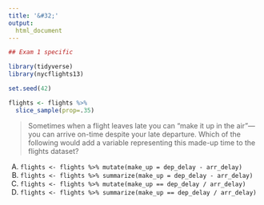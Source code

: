 ```yaml
---
title: '&#32;'
output:
  html_document
---
```


```r
## Exam 1 specific

library(tidyverse)
library(nycflights13)

set.seed(42)

flights <- flights %>% 
  slice_sample(prop=.35)
```


> Sometimes when a flight leaves late you can "make it up in the air"---you can arrive on-time despite your late departure. Which of the following would add a variable representing this made-up time to the flights dataset?

A) `flights <- flights %>% mutate(make_up = dep_delay - arr_delay)`
B) `flights <- flights %>% summarize(make_up = dep_delay - arr_delay)` 
C) `flights <- flights %>% mutate(make_up == dep_delay / arr_delay)` 
D) `flights <- flights %>% summarize(make_up == dep_delay / arr_delay)` 
